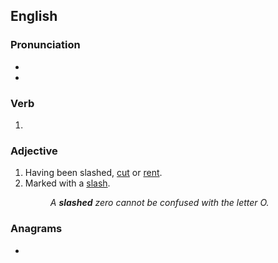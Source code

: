 ==English==

===Pronunciation===
* {{IPA|en|/slæʃt/}}
* {{rhymes|en|æʃt}}

===Verb===
{{head|en|verb form}}

# {{en-past of|slash}}

===Adjective===
{{en-adj|-}}

# Having been slashed, [[cut]] or [[rent]].
# Marked with a [[slash]].
#: ''A '''slashed''' zero cannot be confused with the letter O.''

===Anagrams===
* {{anagrams|en|a=adehlss|Shadles|adshels|hassled}}